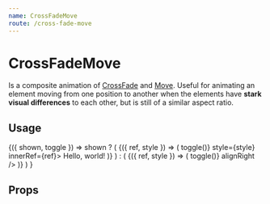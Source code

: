```yaml
---
name: CrossFadeMove
route: /cross-fade-move
---
```



# CrossFadeMove

Is a composite animation of [CrossFade](/cross-fade) and [Move](/move).
Useful for animating an element moving from one position to another when the elements have **stark visual differences** to each other, but is still of a similar aspect ratio.

## Usage

<Playground>
  <Common.Toggler>
    {({ shown, toggle }) =>
      shown ? (
        <Baba name="cross-fade-move" key="1">
          <CrossFadeMove>
            {({ ref, style }) => (
              <Styled.Box onClick={() => toggle()} style={style} innerRef={ref}>
                Hello, world!
              </Styled.Box>
            )}
          </CrossFadeMove>
        </Baba>
      ) : (
        <Baba name="cross-fade-move" key="2">
          <CrossFadeMove>
            {({ ref, style }) => (
              <Styled.Box style={style} innerRef={ref} onClick={() => toggle()} alignRight />
            )}
          </CrossFadeMove>
        </Baba>
      )
    }
  </Common.Toggler>
</Playground>

## Props

<PropsTable of={CrossFadeMove} />
